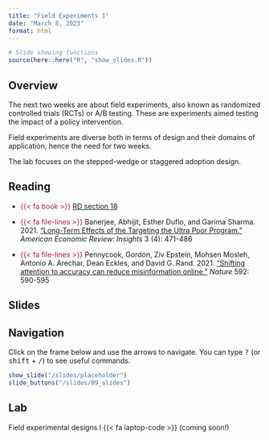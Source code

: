 ```yaml
---
title: "Field Experiments I"
date: "March 8, 2023"
format: html
---
```



```r
# Slide showing functions
source(here::here("R", "show_slides.R"))
```

## Overview

The next two weeks are about field experiments, also known as randomized controlled trials (RCTs) or A/B testing. These are experiments aimed testing the impact of a policy intervention.

Field experiments are diverse both in terms of design and their domains of application, hence the need for two weeks.

The lab focuses on the stepped-wedge or staggered adoption design.


## Reading

- [{{< fa book >}}]{style="color: #ac1455;"} [RD section 18](https://book.declaredesign.org/experimental-causal.html)

- [{{< fa file-lines >}}]{style="color: #ac1455;"} Banerjee, Abhijit, Esther Duflo, and Garima Sharma. 2021. [“Long-Term Effects of the Targeting the Ultra Poor Program.”](https://www.nber.org/system/files/working_papers/w28074/w28074.pdf) *American Economic Review: Insights* 3 (4): 471-486

- [{{< fa file-lines >}}]{style="color: #ac1455;"} Pennycook, Gordon, Ziv Epstein, Mohsen Mosleh, Antonio A. Arechar, Dean Eckles, and David G. Rand. 2021. [“Shifting attention to accuracy can reduce misinformation online.”](https://www.nature.com/articles/s41586-021-03344-2) *Nature* 592: 590-595


## Slides

::: {.callout-tip}
## Navigation

Click on the frame below and use the arrows to navigate. You can type <kbd>?</kbd> (or <kbd>shift</kbd> + <kbd>/</kbd>) to see useful commands.
:::

```r
show_slide("/slides/placeholder")
slide_buttons("/slides/09_slides")
```

## Lab

Field experimental designs I {{< fa laptop-code >}} (coming soon!)
